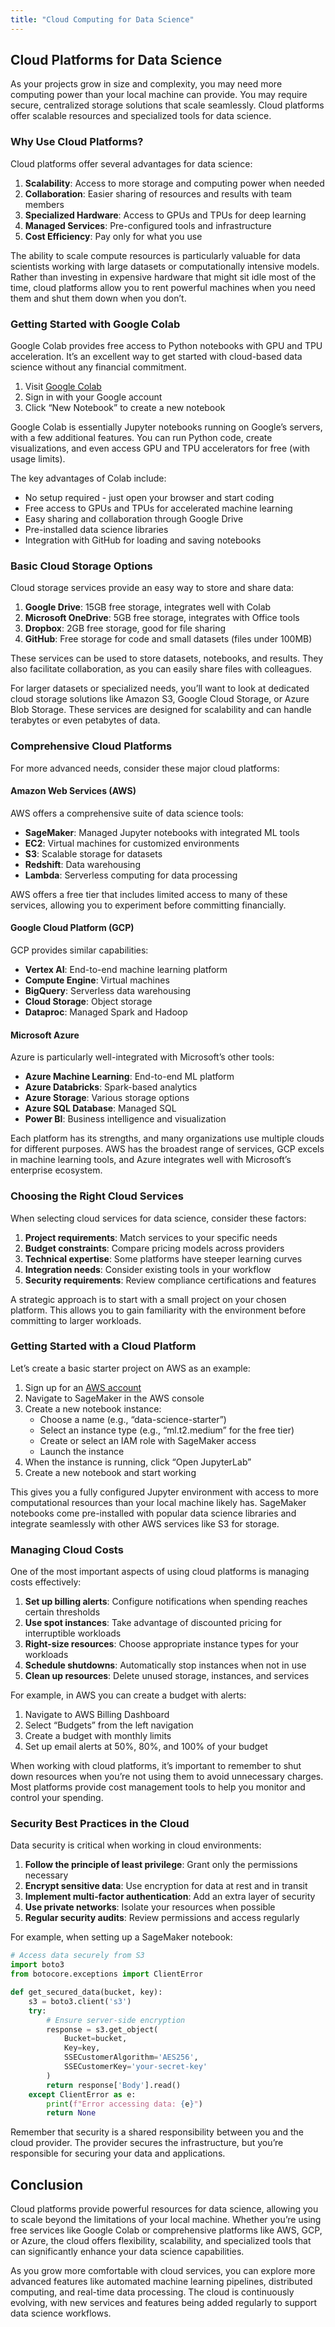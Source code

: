 ```yaml
---
title: "Cloud Computing for Data Science"
---
```


## Cloud Platforms for Data Science

As your projects grow in size and complexity, you may need more computing power than your local machine can provide. You may require secure, centralized storage solutions that scale seamlessly. Cloud platforms offer scalable resources and specialized tools for data science.

### Why Use Cloud Platforms?

Cloud platforms offer several advantages for data science:

1.  **Scalability**: Access to more storage and computing power when needed
2.  **Collaboration**: Easier sharing of resources and results with team members
3.  **Specialized Hardware**: Access to GPUs and TPUs for deep learning
4.  **Managed Services**: Pre-configured tools and infrastructure
5.  **Cost Efficiency**: Pay only for what you use

The ability to scale compute resources is particularly valuable for data scientists working with large datasets or computationally intensive models. Rather than investing in expensive hardware that might sit idle most of the time, cloud platforms allow you to rent powerful machines when you need them and shut them down when you don't.

### Getting Started with Google Colab

Google Colab provides free access to Python notebooks with GPU and TPU acceleration. It's an excellent way to get started with cloud-based data science without any financial commitment.

1.  Visit [Google Colab](https://colab.research.google.com/)
2.  Sign in with your Google account
3.  Click "New Notebook" to create a new notebook

Google Colab is essentially Jupyter notebooks running on Google's servers, with a few additional features. You can run Python code, create visualizations, and even access GPU and TPU accelerators for free (with usage limits).

The key advantages of Colab include:

-   No setup required - just open your browser and start coding
-   Free access to GPUs and TPUs for accelerated machine learning
-   Easy sharing and collaboration through Google Drive
-   Pre-installed data science libraries
-   Integration with GitHub for loading and saving notebooks

### Basic Cloud Storage Options

Cloud storage services provide an easy way to store and share data:

1.  **Google Drive**: 15GB free storage, integrates well with Colab
2.  **Microsoft OneDrive**: 5GB free storage, integrates with Office tools
3.  **Dropbox**: 2GB free storage, good for file sharing
4.  **GitHub**: Free storage for code and small datasets (files under 100MB)

These services can be used to store datasets, notebooks, and results. They also facilitate collaboration, as you can easily share files with colleagues.

For larger datasets or specialized needs, you'll want to look at dedicated cloud storage solutions like Amazon S3, Google Cloud Storage, or Azure Blob Storage. These services are designed for scalability and can handle terabytes or even petabytes of data.

### Comprehensive Cloud Platforms

For more advanced needs, consider these major cloud platforms:

#### Amazon Web Services (AWS)

AWS offers a comprehensive suite of data science tools:

-   **SageMaker**: Managed Jupyter notebooks with integrated ML tools
-   **EC2**: Virtual machines for customized environments
-   **S3**: Scalable storage for datasets
-   **Redshift**: Data warehousing
-   **Lambda**: Serverless computing for data processing

AWS offers a free tier that includes limited access to many of these services, allowing you to experiment before committing financially.

#### Google Cloud Platform (GCP)

GCP provides similar capabilities:

-   **Vertex AI**: End-to-end machine learning platform
-   **Compute Engine**: Virtual machines
-   **BigQuery**: Serverless data warehousing
-   **Cloud Storage**: Object storage
-   **Dataproc**: Managed Spark and Hadoop

#### Microsoft Azure

Azure is particularly well-integrated with Microsoft's other tools:

-   **Azure Machine Learning**: End-to-end ML platform
-   **Azure Databricks**: Spark-based analytics
-   **Azure Storage**: Various storage options
-   **Azure SQL Database**: Managed SQL
-   **Power BI**: Business intelligence and visualization

Each platform has its strengths, and many organizations use multiple clouds for different purposes. AWS has the broadest range of services, GCP excels in machine learning tools, and Azure integrates well with Microsoft's enterprise ecosystem.

### Choosing the Right Cloud Services

When selecting cloud services for data science, consider these factors:

1. **Project requirements**: Match services to your specific needs
2. **Budget constraints**: Compare pricing models across providers
3. **Technical expertise**: Some platforms have steeper learning curves
4. **Integration needs**: Consider existing tools in your workflow
5. **Security requirements**: Review compliance certifications and features

A strategic approach is to start with a small project on your chosen platform. This allows you to gain familiarity with the environment before committing to larger workloads.

### Getting Started with a Cloud Platform

Let's create a basic starter project on AWS as an example:

1.  Sign up for an [AWS account](https://aws.amazon.com/)
2.  Navigate to SageMaker in the AWS console
3.  Create a new notebook instance:
    -   Choose a name (e.g., "data-science-starter")
    -   Select an instance type (e.g., "ml.t2.medium" for the free tier)
    -   Create or select an IAM role with SageMaker access
    -   Launch the instance
4.  When the instance is running, click "Open JupyterLab"
5.  Create a new notebook and start working

This gives you a fully configured Jupyter environment with access to more computational resources than your local machine likely has. SageMaker notebooks come pre-installed with popular data science libraries and integrate seamlessly with other AWS services like S3 for storage.

### Managing Cloud Costs

One of the most important aspects of using cloud platforms is managing costs effectively:

1. **Set up billing alerts**: Configure notifications when spending reaches certain thresholds
2. **Use spot instances**: Take advantage of discounted pricing for interruptible workloads
3. **Right-size resources**: Choose appropriate instance types for your workloads
4. **Schedule shutdowns**: Automatically stop instances when not in use
5. **Clean up resources**: Delete unused storage, instances, and services

For example, in AWS you can create a budget with alerts:

1. Navigate to AWS Billing Dashboard
2. Select "Budgets" from the left navigation
3. Create a budget with monthly limits
4. Set up email alerts at 50%, 80%, and 100% of your budget

When working with cloud platforms, it's important to remember to shut down resources when you're not using them to avoid unnecessary charges. Most platforms provide cost management tools to help you monitor and control your spending.

### Security Best Practices in the Cloud

Data security is critical when working in cloud environments:

1. **Follow the principle of least privilege**: Grant only the permissions necessary
2. **Encrypt sensitive data**: Use encryption for data at rest and in transit
3. **Implement multi-factor authentication**: Add an extra layer of security
4. **Use private networks**: Isolate your resources when possible
5. **Regular security audits**: Review permissions and access regularly

For example, when setting up a SageMaker notebook:

```python
# Access data securely from S3
import boto3
from botocore.exceptions import ClientError

def get_secured_data(bucket, key):
    s3 = boto3.client('s3')
    try:
        # Ensure server-side encryption
        response = s3.get_object(
            Bucket=bucket,
            Key=key,
            SSECustomerAlgorithm='AES256',
            SSECustomerKey='your-secret-key'
        )
        return response['Body'].read()
    except ClientError as e:
        print(f"Error accessing data: {e}")
        return None
```

Remember that security is a shared responsibility between you and the cloud provider. The provider secures the infrastructure, but you're responsible for securing your data and applications.

## Conclusion

Cloud platforms provide powerful resources for data science, allowing you to scale beyond the limitations of your local machine. Whether you're using free services like Google Colab or comprehensive platforms like AWS, GCP, or Azure, the cloud offers flexibility, scalability, and specialized tools that can significantly enhance your data science capabilities.

As you grow more comfortable with cloud services, you can explore more advanced features like automated machine learning pipelines, distributed computing, and real-time data processing. The cloud is continuously evolving, with new services and features being added regularly to support data science workflows.